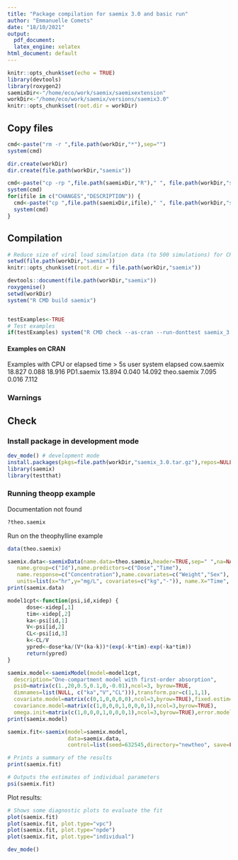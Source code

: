 ```yaml
---
title: "Package compilation for saemix 3.0 and basic run"
author: "Emmanuelle Comets"
date: "18/10/2021"
output:
  pdf_document:
  latex_engine: xelatex
html_document: default
---
```

  
```r
knitr::opts_chunk$set(echo = TRUE)
library(devtools)
library(roxygen2)
saemixDir<-"/home/eco/work/saemix/saemixextension"
workDir<-"/home/eco/work/saemix/versions/saemix3.0"
knitr::opts_chunk$set(root.dir = workDir)
```

## Copy files

```r
cmd<-paste("rm -r ",file.path(workDir,"*"),sep="")
system(cmd)

dir.create(workDir)
dir.create(file.path(workDir,"saemix"))

cmd<-paste("cp -rp ",file.path(saemixDir,"R")," ", file.path(workDir,"saemix","/"),sep="")
system(cmd)
for(ifile in c("CHANGES","DESCRIPTION")) {
  cmd<-paste("cp ",file.path(saemixDir,ifile)," ", file.path(workDir,"saemix"),sep="")
  system(cmd)
}


```

## Compilation

```r
# Reduce size of viral load simulation data (to 500 simulations) for CRAN
setwd(file.path(workDir,"saemix"))
knitr::opts_chunk$set(root.dir = file.path(workDir,"saemix"))

devtools::document(file.path(workDir,"saemix"))
roxygenise()
setwd(workDir)
system("R CMD build saemix")


testExamples<-TRUE
# Test examples
if(testExamples) system("R CMD check --as-cran --run-donttest saemix_3.0.tar.gz") else system("R CMD check --as-cran saemix_3.0.tar.gz")
```


#### Examples on CRAN

Examples with CPU or elapsed time > 5s
              user system elapsed
cow.saemix  18.827  0.088  18.916
PD1.saemix  13.894  0.040  14.092
theo.saemix  7.095  0.016   7.112

### Warnings

## Check

### Install package in development mode
  
```r
dev_mode() # development mode
install.packages(pkgs=file.path(workDir,"saemix_3.0.tar.gz"),repos=NULL)
library(saemix)
library(testthat)
```

### Running theopp example

Documentation not found

```r
?theo.saemix
```

Run on the theophylline example

```r
data(theo.saemix)

saemix.data<-saemixData(name.data=theo.saemix,header=TRUE,sep=" ",na=NA,
   name.group=c("Id"),name.predictors=c("Dose","Time"),
   name.response=c("Concentration"),name.covariates=c("Weight","Sex"),
   units=list(x="hr",y="mg/L", covariates=c("kg","-")), name.X="Time", verbose=FALSE)
print(saemix.data)

model1cpt<-function(psi,id,xidep) { 
	  dose<-xidep[,1]
	  tim<-xidep[,2]  
	  ka<-psi[id,1]
	  V<-psi[id,2]
	  CL<-psi[id,3]
	  k<-CL/V
	  ypred<-dose*ka/(V*(ka-k))*(exp(-k*tim)-exp(-ka*tim))
	  return(ypred)
}

saemix.model<-saemixModel(model=model1cpt,
  description="One-compartment model with first-order absorption", 
  psi0=matrix(c(1.,20,0.5,0.1,0,-0.01),ncol=3, byrow=TRUE,
  dimnames=list(NULL, c("ka","V","CL"))),transform.par=c(1,1,1),
  covariate.model=matrix(c(0,1,0,0,0,0),ncol=3,byrow=TRUE),fixed.estim=c(1,1,1),
  covariance.model=matrix(c(1,0,0,0,1,0,0,0,1),ncol=3,byrow=TRUE),
  omega.init=matrix(c(1,0,0,0,1,0,0,0,1),ncol=3,byrow=TRUE),error.model="constant", verbose=FALSE)
print(saemix.model)

saemix.fit<-saemix(model=saemix.model,
                   data=saemix.data,
                   control=list(seed=632545,directory="newtheo", save=FALSE,save.graphs=FALSE, warnings=FALSE))

# Prints a summary of the results
print(saemix.fit)

# Outputs the estimates of individual parameters
psi(saemix.fit)
```

Plot results:

```r
# Shows some diagnostic plots to evaluate the fit
plot(saemix.fit)
plot(saemix.fit, plot.type="vpc")
plot(saemix.fit, plot.type="npde")
plot(saemix.fit, plot.type="individual")
```

```r
dev_mode()
```

